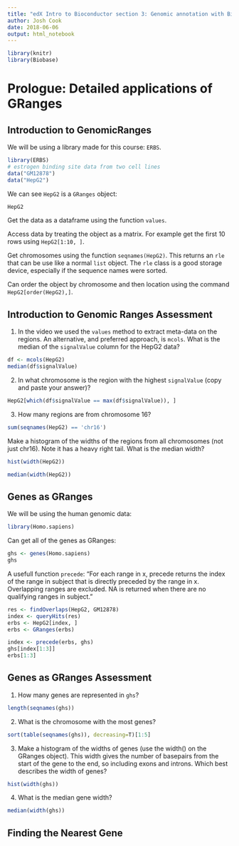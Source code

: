 ```yaml
---
title: "edX Intro to Bioconductor section 3: Genomic annotation with Bioconductor"
author: Josh Cook
date: 2018-06-06
output: html_notebook
---
```


```r
library(knitr)
library(Biobase)
```

# Prologue: Detailed applications of GRanges

## Introduction to GenomicRanges

We will be using a library made for this course: `ERBS`.

```r
library(ERBS)
# estrogen binding site data from two cell lines
data("GM12878")
data("HepG2")
```

We can see `HepG2` is a `GRanges` object:

```r
HepG2
```

Get the data as a dataframe using the function `values`.  

Access data by treating the object as a matrix. For example get the first 10 rows using `HepG2[1:10, ]`.  

Get chromosomes using the function `seqnames(HepG2)`. This returns an `rle` that can be use like a normal `list` object. The `rle` class is a good storage device, especially if the sequence names were sorted.  

Can order the object by chromosome and then location using the command `HepG2[order(HepG2),]`.

## Introduction to Genomic Ranges Assessment

1. In the video we used the `values` method to extract meta-data on the regions. An alternative, and  preferred approach, is `mcols`. What is the median of the `signalValue` column for the HepG2 data?

```r
df <- mcols(HepG2)
median(df$signalValue)
```

2. In what chromosome is the region with the highest `signalValue` (copy and paste your answer)?

```r
HepG2[which(df$signalValue == max(df$signalValue)), ]
```

3. How many regions are from chromosome 16?

```r
sum(seqnames(HepG2) == 'chr16')
```

Make a histogram of the widths of the regions from all chromosomes (not just chr16). Note it has a heavy right tail. What is the median width?

```r
hist(width(HepG2))
```

```r
median(width(HepG2))
```

## Genes as GRanges

We will be using the human genomic data:

```r
library(Homo.sapiens)
```

Can get all of the genes as GRanges:

```r
ghs <- genes(Homo.sapiens)
ghs
```

A usefull function `precede`: "For each range in x, precede returns the index of the range in subject that is directly preceded by the range in x. Overlapping ranges are excluded. NA is returned when there are no qualifying ranges in subject."

```r
res <- findOverlaps(HepG2, GM12878)
index <- queryHits(res)
erbs <- HepG2[index, ]
erbs <- GRanges(erbs)

index <- precede(erbs, ghs)
ghs[index[1:3]]
erbs[1:3]
```

## Genes as GRanges Assessment

1. How many genes are represented in `ghs`?

```r
length(seqnames(ghs))
```

2. What is the chromosome with the most genes?

```r
sort(table(seqnames(ghs)), decreasing=T)[1:5]
```

3. Make a histogram of the widths of genes (use the width() on the GRanges object). This width gives the number of basepairs from the start of the gene to the end, so including exons and introns. Which best describes the width of genes?

```r
hist(width(ghs))
```

4. What is the median gene width?

```r
median(width(ghs))
```

## Finding the Nearest Gene